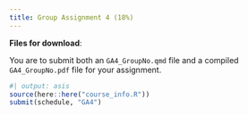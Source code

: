 ```yaml
---
title: Group Assignment 4 (18%)
---
```


**Files for download**:

<!-- * Download the template -->

<!-- ::: {.callout appearance="minimal"} -->
<!-- <i class="bi bi-download"></i> [Download template](../assignment_data/GA4_template.Rmd.zip){download="GA4_template.Rmd.zip"} -->
<!-- ::: -->

You are to submit both an `GA4_GroupNo.qmd` file and a compiled `GA4_GroupNo.pdf` file for your assignment.

```r
#| output: asis
source(here::here("course_info.R"))
submit(schedule, "GA4")
```
